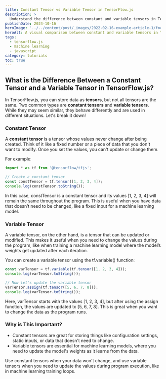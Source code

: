 ```yaml
---
title: Constant Tensor vs Variable Tensor in TensorFlow.js
description: >
  Understand the difference between constant and variable tensors in TensorFlow.js, and how to use each effectively. Simple explanation with examples.
publishDate: 2024-10-16
heroImage: '../../content/post/_images/2022-02-16-example-article-1/focus6.png'
heroAlt: A visual comparison between constant and variable tensors in TensorFlow.js.
tags:
  - tensorflow.js
  - machine learning
  - javascript
category: tutorials
toc: true
---
```




## What is the Difference Between a Constant Tensor and a Variable Tensor in TensorFlow.js?

In TensorFlow.js, you can store data as **tensors**, but not all tensors are the same. Two common types are **constant tensors** and **variable tensors**. While they may seem similar, they behave differently and are used in different situations. Let's break it down!

### Constant Tensor

A **constant tensor** is a tensor whose values never change after being created. Think of it like a fixed number or a piece of data that you don't want to modify. Once you set the values, you can't update or change them. 

For example:

```js title="Creating a Constant Tensor"
import * as tf from '@tensorflow/tfjs';

// Create a constant tensor
const constTensor = tf.tensor([1, 2, 3, 4]);
console.log(constTensor.toString());
```

In this case, constTensor is a constant tensor and its values [1, 2, 3, 4] will remain the same throughout the program. This is useful when you have data that doesn’t need to be changed, like a fixed input for a machine learning model.
### Variable Tensor

A variable tensor, on the other hand, is a tensor that can be updated or modified. This makes it useful when you need to change the values during the program, like when training a machine learning model where the model’s weights get updated after each iteration.

You can create a variable tensor using the tf.variable() function:

```js caption="variable tensor"
const varTensor = tf.variable(tf.tensor([1, 2, 3, 4]));
console.log(varTensor.toString());

// Now let's update the variable tensor
varTensor.assign(tf.tensor([5, 6, 7, 8]));
console.log(varTensor.toString());

```

Here, varTensor starts with the values [1, 2, 3, 4], but after using the assign function, the values are updated to [5, 6, 7, 8]. This is great when you want to change the data as the program runs.

### Why is This Important?
- Constant tensors are great for storing things like configuration settings, static inputs, or data that doesn't need to change.
- Variable tensors are essential for machine learning models, where you need to update the model's weights as it learns from the data.

<Alert variant="info" title="When to Use Constant vs. Variable Tensors"> Use constant tensors when your data won't change, and use variable tensors when you need to update the values during program execution, like in machine learning training loops. </Alert>